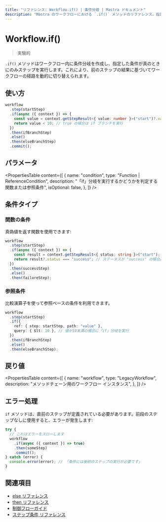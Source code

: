```yaml
---
title: "リファレンス: Workflow.if() | 条件分岐 | Mastra ドキュメント"
description: "Mastra のワークフローにおける `.if()` メソッドのリファレンス。指定した条件に基づいて分岐を作成します。"
---
```


# Workflow.if()

> 実験的

`.if()` メソッドはワークフロー内に条件分岐を作成し、指定した条件が真のときにのみステップを実行します。これにより、前のステップの結果に基づいてワークフローの経路を動的に切り替えられます。

## 使い方

```typescript copy showLineNumbers
workflow
  .step(startStep)
  .if(async ({ context }) => {
    const value = context.getStepResult<{ value: number }>("start")?.value;
    return value < 10; // true の場合は if ブランチを実行
  })
  .then(ifBranchStep)
  .else()
  .then(elseBranchStep)
  .commit();
```


## パラメータ

<PropertiesTable
  content={[
    {
      name: "condition",
      type: "Function | ReferenceCondition",
      description:
        "「if」分岐を実行するかどうかを判定する関数または参照条件",
      isOptional: false,
    },
  ]}
/>

## 条件タイプ

### 関数の条件

真偽値を返す関数を使用できます:

```typescript
workflow
  .step(startStep)
  .if(async ({ context }) => {
    const result = context.getStepResult<{ status: string }>("start");
    return result?.status === "success"; // ステータスが "success" の場合に if ブロックを実行
  })
  .then(successStep)
  .else()
  .then(failureStep);
```


### 参照条件

比較演算子を使って参照ベースの条件を利用できます。

```typescript
workflow
  .step(startStep)
  .if({
    ref: { step: startStep, path: "value" },
    query: { $lt: 10 }, // 値が10未満の場合に「if」分岐を実行
  })
  .then(ifBranchStep)
  .else()
  .then(elseBranchStep);
```


## 戻り値

<PropertiesTable
  content={[
    {
      name: "workflow",
      type: "LegacyWorkflow",
      description: "メソッドチェーン用のワークフロー インスタンス",
    },
  ]}
/>

## エラー処理

`if` メソッドは、直前のステップが定義されている必要があります。前段のステップなしに使用すると、エラーが発生します:

```typescript
try {
  // これはエラーをスローします
  workflow
    .if(async ({ context }) => true)
    .then(someStep)
    .commit();
} catch (error) {
  console.error(error); // 「条件には後続のステップの実行が必要です」
}
```


## 関連項目

- [else リファレンス](./else.mdx)
- [then リファレンス](./then.mdx)
- [制御フローガイド](../../docs/workflows-legacy/control-flow.mdx)
- [ステップ条件 リファレンス](./step-condition.mdx)